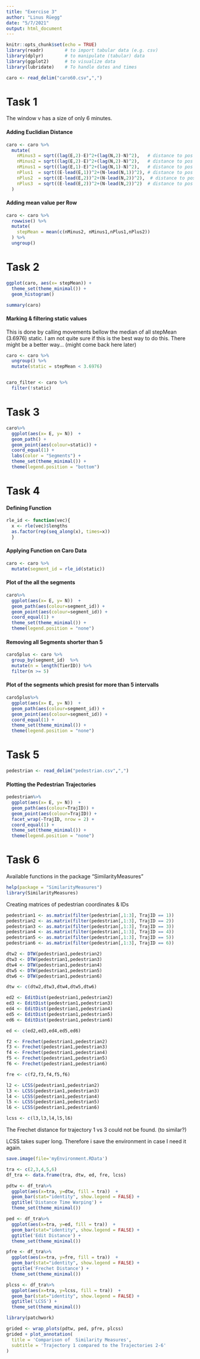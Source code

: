 ```yaml
---
title: "Exercise 3"
author: "Linus Rüegg"
date: "5/7/2021"
output: html_document
---
```


```r
knitr::opts_chunk$set(echo = TRUE)
library(readr)        # to import tabular data (e.g. csv)
library(dplyr)        # to manipulate (tabular) data
library(ggplot2)      # to visualize data
library(lubridate)    # To handle dates and times
```


```r
caro <- read_delim("caro60.csv",",")
```
# Task 1


The window v has a size of only 6 minutes.

#### Adding Euclidian Distance
```r
caro <- caro %>%
  mutate(
    nMinus3 = sqrt((lag(E,2)-E)^2+(lag(N,2)-N)^2),   # distance to pos -3 minutes
    nMinus2 = sqrt((lag(E,2)-E)^2+(lag(N,2)-N)^2),   # distance to pos -2 minutes
    nMinus1 = sqrt((lag(E,1)-E)^2+(lag(N,1)-N)^2),   # distance to pos -1 minutes
    nPlus1  = sqrt((E-lead(E,1))^2+(N-lead(N,1))^2), # distance to pos +1 mintues
    nPlus2  = sqrt((E-lead(E,2))^2+(N-lead(N,2))^2),  # distance to pos +2 minutes
    nPlus3  = sqrt((E-lead(E,2))^2+(N-lead(N,2))^2)  # distance to pos +3 minutes
  )
```



#### Adding mean value per Row
```r
caro <- caro %>%
  rowwise() %>%
  mutate(
    stepMean = mean(c(nMinus2, nMinus1,nPlus1,nPlus2))
  ) %>%
  ungroup() 
```

# Task 2

```r
ggplot(caro, aes(x= stepMean)) +
  theme_set(theme_minimal()) +
  geom_histogram()
```



```r
summary(caro)
```

#### Marking & filtering static values
This is done by calling movements bellow the median of all stepMean (3.6976) static.
I am not quite sure if this is the best way to do this. There might be a better way... (might come back here later)
```r
caro <- caro %>%
  ungroup() %>%
  mutate(static = stepMean < 3.6976)


caro_filter <- caro %>%
  filter(!static)
```

# Task 3

```r
caro%>%
  ggplot(aes(x= E, y= N))  +
  geom_path() +
  geom_point(aes(colour=static)) + 
  coord_equal(1) + 
  labs(color = "Segments") + 
  theme_set(theme_minimal()) +
  theme(legend.position = "bottom")
```

# Task 4
#### Defining Function
```r
rle_id <- function(vec){
  x <- rle(vec)$lengths
  as.factor(rep(seq_along(x), times=x))
  }
```

#### Applying Function on Caro Data
```r
caro <- caro %>%
  mutate(segment_id = rle_id(static))
```

#### Plot of the all the segments 
```r
caro%>%
  ggplot(aes(x= E, y= N))  +
  geom_path(aes(colour=segment_id)) +
  geom_point(aes(colour=segment_id)) + 
  coord_equal(1) + 
  theme_set(theme_minimal()) +
  theme(legend.position = "none")     
```

#### Removing all Segments shorter than 5
```r
caro5plus <- caro %>%
  group_by(segment_id)  %>%
  mutate(n = length(TierID)) %>%
  filter(n >= 5)
```

#### Plot of the segments which presist for more than 5 intervalls
```r
caro5plus%>%
  ggplot(aes(x= E, y= N))  +
  geom_path(aes(colour=segment_id)) +
  geom_point(aes(colour=segment_id)) + 
  coord_equal(1) + 
  theme_set(theme_minimal()) +
  theme(legend.position = "none")     
```

# Task 5
```r
pedestrian <- read_delim("pedestrian.csv",",")
```
#### Plotting the Pedestrian Trajectories
```r

pedestrian%>%
  ggplot(aes(x= E, y= N))  +
  geom_path(aes(colour=TrajID)) +
  geom_point(aes(colour=TrajID)) + 
  facet_wrap(~TrajID, nrow = 2) +
  coord_equal(1) + 
  theme_set(theme_minimal()) +
  theme(legend.position = "none")     
```

# Task 6

Available functions in the package "SimilarityMeasures"
```r
help(package = "SimilarityMeasures")
library(SimilarityMeasures)
```

Creating matrices of pedestrian coordinates & IDs
```r
pedestrian1 <- as.matrix(filter(pedestrian[,1:3], TrajID == 1))
pedestrian2 <- as.matrix(filter(pedestrian[,1:3], TrajID == 2))
pedestrian3 <- as.matrix(filter(pedestrian[,1:3], TrajID == 3))
pedestrian4 <- as.matrix(filter(pedestrian[,1:3], TrajID == 4))
pedestrian5 <- as.matrix(filter(pedestrian[,1:3], TrajID == 5))
pedestrian6 <- as.matrix(filter(pedestrian[,1:3], TrajID == 6))
```

```r
dtw2 <- DTW(pedestrian1,pedestrian2)
dtw3 <- DTW(pedestrian1,pedestrian3)
dtw4 <- DTW(pedestrian1,pedestrian4)
dtw5 <- DTW(pedestrian1,pedestrian5)
dtw6 <- DTW(pedestrian1,pedestrian6)

dtw <- c(dtw2,dtw3,dtw4,dtw5,dtw6)

ed2 <- EditDist(pedestrian1,pedestrian2)
ed3 <- EditDist(pedestrian1,pedestrian3)
ed4 <- EditDist(pedestrian1,pedestrian4)
ed5 <- EditDist(pedestrian1,pedestrian5)
ed6 <- EditDist(pedestrian1,pedestrian6)

ed <- c(ed2,ed3,ed4,ed5,ed6)

f2 <- Frechet(pedestrian1,pedestrian2)
f3 <- Frechet(pedestrian1,pedestrian3)
f4 <- Frechet(pedestrian1,pedestrian4)
f5 <- Frechet(pedestrian1,pedestrian5)
f6 <- Frechet(pedestrian1,pedestrian6)

fre <- c(f2,f3,f4,f5,f6)

l2 <- LCSS(pedestrian1,pedestrian2)
l3 <- LCSS(pedestrian1,pedestrian3)
l4 <- LCSS(pedestrian1,pedestrian4)
l5 <- LCSS(pedestrian1,pedestrian5)
l6 <- LCSS(pedestrian1,pedestrian6)

lcss <- c(l3,l3,l4,l5,l6)
```
The Frechet distance for trajectory 1 vs 3 could not be found. (to similar?)

LCSS takes super long. Therefore i save the environment in case I need it again.
```r
save.image(file='myEnvironment.RData')
```


```r
tra <- c(2,3,4,5,6)
df_tra <- data.frame(tra, dtw, ed, fre, lcss)
```

```r
pdtw <- df_tra%>%
  ggplot(aes(x=tra, y=dtw, fill = tra))  +
  geom_bar(stat="identity", show.legend = FALSE) +
  ggtitle('Distance Time Warping') +
  theme_set(theme_minimal()) 

ped <- df_tra%>%
  ggplot(aes(x=tra, y=ed, fill = tra))  +
  geom_bar(stat="identity", show.legend = FALSE) +
  ggtitle('Edit Distance') +
  theme_set(theme_minimal()) 

pfre <- df_tra%>%
  ggplot(aes(x=tra, y=fre, fill = tra))  +
  geom_bar(stat="identity", show.legend = FALSE) +
  ggtitle('Frechet Distance') +
  theme_set(theme_minimal()) 

plcss <- df_tra%>%
  ggplot(aes(x=tra, y=lcss, fill = tra))  +
  geom_bar(stat="identity", show.legend = FALSE) +
  ggtitle('LCSS') +
  theme_set(theme_minimal()) 
```

```r
library(patchwork)

grided <- wrap_plots(pdtw, ped, pfre, plcss)
grided + plot_annotation(
  title = 'Comparison of  Similarity Measures',
  subtitle = 'Trajectory 1 compared to the Trajectories 2-6'
)
```




